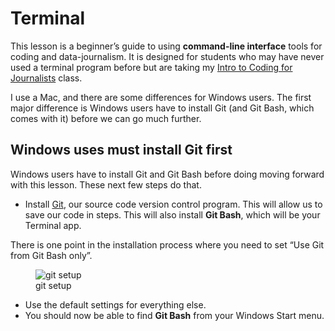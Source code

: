 # Terminal

This lesson is a beginner's guide to using **command-line interface** tools for coding and data-journalism. It is designed for students who may have never used a terminal program before but are taking my [Intro to Coding for Journalists](https://github.com/utdata/icj-class) class.

I use a Mac, and there are some differences for Windows users. The first major difference is Windows users have to install Git (and Git Bash, which comes with it) before we can go much further.

::: {.callout-caution}
## Windows uses must install Git first

Windows users have to install Git and Git Bash before doing moving forward with this lesson. These next few steps do that.

- Install [Git](https://git-scm.com/downloads), our source code version control program. This will allow us to save our code in steps. This will also install **Git Bash**, which will be your Terminal app.

There is one point in the installation process where you need to set "Use Git from Git Bash only".

![git setup](images/git-setup-windows.png)

- Use the default settings for everything else.
- You should now be able to find **Git Bash** from your Windows Start menu.

:::

